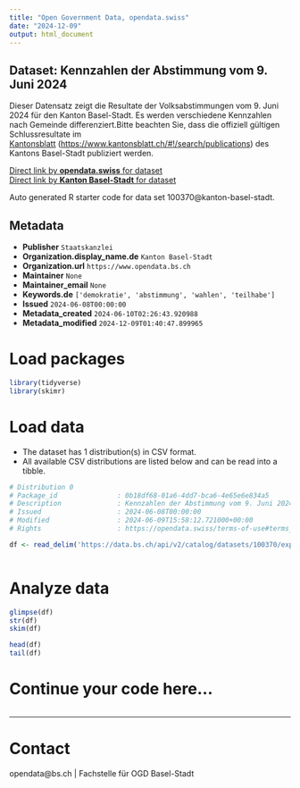 ```yaml
---
title: "Open Government Data, opendata.swiss"
date: "2024-12-09"
output: html_document
---
```


## Dataset: Kennzahlen der Abstimmung vom 9. Juni 2024

Dieser Datensatz zeigt die Resultate der Volksabstimmungen vom 9. Juni 2024 für den Kanton Basel-Stadt. Es werden verschiedene Kennzahlen nach Gemeinde differenziert.Bitte beachten Sie, dass die offiziell gültigen Schlussresultate im [Kantonsblatt](https://www.kantonsblatt.ch/#!/search/publications) ([https://www.kantonsblatt.ch/#!/search/publications](https://www.kantonsblatt.ch/#!/search/publications)) des Kantons Basel-Stadt publiziert werden.

[Direct link by **opendata.swiss** for dataset](https://opendata.swiss/de/dataset/kennzahlen-der-abstimmung-vom-9-juni-2024)<br>
[Direct link by **Kanton Basel-Stadt** for dataset](https://data.bs.ch/explore/dataset/100370/)

Auto generated R starter code for data set 100370@kanton-basel-stadt.

## Metadata

- **Publisher** `Staatskanzlei`
- **Organization.display_name.de** `Kanton Basel-Stadt`
- **Organization.url** `https://www.opendata.bs.ch`
- **Maintainer** `None`
- **Maintainer_email** `None`
- **Keywords.de** `['demokratie', 'abstimmung', 'wahlen', 'teilhabe']`
- **Issued** `2024-06-08T00:00:00`
- **Metadata_created** `2024-06-10T02:26:43.920988`
- **Metadata_modified** `2024-12-09T01:40:47.899965`


# Load packages

```r

library(tidyverse)
library(skimr)

```

# Load data

-   The dataset has 1 distribution(s) in CSV format.
-   All available CSV distributions are listed below and can be read into a tibble.

```r

# Distribution 0
# Package_id               : 0b18df68-01a6-4dd7-bca6-4e65e6e834a5
# Description              : Kennzahlen der Abstimmung vom 9. Juni 2024 (csv)
# Issued                   : 2024-06-08T00:00:00
# Modified                 : 2024-06-09T15:58:12.721000+00:00
# Rights                   : https://opendata.swiss/terms-of-use#terms_by

df <- read_delim('https://data.bs.ch/api/v2/catalog/datasets/100370/exports/csv?use_labels=true')



```

# Analyze data

```r

glimpse(df)
str(df)
skim(df)

head(df)
tail(df)

```

# Continue your code here...

```r

```

------------------------------------------------------------------------

# Contact

opendata@bs.ch | Fachstelle für OGD Basel-Stadt
